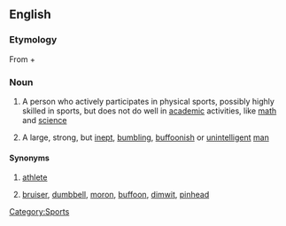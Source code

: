 ==English==

===Etymology===
From {{term|muscle}} + {{term|brain}}

===Noun===
{{en-noun}}

# {{US}} A person who actively participates in physical sports, possibly highly skilled in sports, but does not do well in [[academic]] activities, like [[math]] and [[science]]
# {{context|US|slang|pejorative}} A large, strong, but [[inept]], [[bumbling]], [[buffoon]]ish or [[unintelligent]] [[man]]

====Synonyms====
# {{i-c|participant in physical sports}} [[athlete]]
# {{i-c|idiot}} [[bruiser]], [[dumbbell]], [[moron]], [[buffoon]], [[dimwit]], [[pinhead]]

[[Category:Sports]]